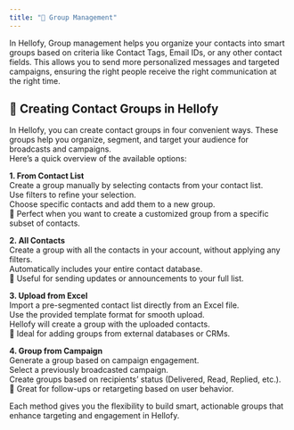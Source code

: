 ```yaml
---
title: "📁 Group Management"
---
```


In Hellofy, Group management helps you organize your contacts into smart groups based on criteria like Contact Tags, Email IDs, or any other contact fields. This allows you to send more personalized messages and targeted campaigns, ensuring the right people receive the right communication at the right time.

## 👥 Creating Contact Groups in Hellofy

In Hellofy, you can create contact groups in four convenient ways. These groups help you organize, segment, and target your audience for broadcasts and campaigns. <br/>
Here’s a quick overview of the available options:

**1. From Contact List** <br/>
Create a group manually by selecting contacts from your contact list. <br/>
Use filters to refine your selection. <br/>
Choose specific contacts and add them to a new group. <br/>
🎯 Perfect when you want to create a customized group from a specific subset of contacts.

<DefaultVector />

**2. All Contacts** <br/>
Create a group with all the contacts in your account, without applying any filters.<br/>
Automatically includes your entire contact database.<br/>
📢 Useful for sending updates or announcements to your full list.

<DefaultVector />

**3. Upload from Excel** <br/>
Import a pre-segmented contact list directly from an Excel file.<br/>
Use the provided template format for smooth upload.<br/>
Hellofy will create a group with the uploaded contacts.<br/>
📂 Ideal for adding groups from external databases or CRMs.

<DefaultVector />

**4. Group from Campaign** <br/>
Generate a group based on campaign engagement.<br/>
Select a previously broadcasted campaign.<br/>
Create groups based on recipients’ status (Delivered, Read, Replied, etc.).<br/>
🔄 Great for follow-ups or retargeting based on user behavior.

<DefaultVector />

Each method gives you the flexibility to build smart, actionable groups that enhance targeting and engagement in Hellofy.